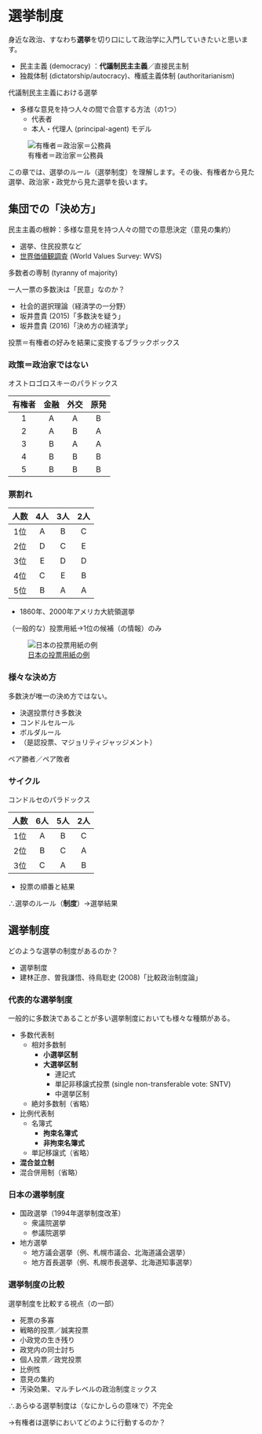 # 選挙制度

身近な政治、すなわち**選挙**を切り口にして政治学に入門していきたいと思います。

- 民主主義 (democracy) ：**代議制民主主義**／直接民主制
- 独裁体制 (dictatorship/autocracy)、権威主義体制 (authoritarianism)

代議制民主主義における選挙

- 多様な意見を持つ人々の間で合意する方法（の1つ）
    - 代表者
    - 本人・代理人 (principal-agent) モデル

![有権者＝政治家＝公務員](figures/principal_agent.drawio.png)

この章では、選挙のルール（選挙制度）を理解します。その後、有権者から見た選挙、政治家・政党から見た選挙を扱います。

## 集団での「決め方」

民主主義の根幹：多様な意見を持つ人々の間での意思決定（意見の集約）

- 選挙、住民投票など
- [世界価値観調査](https://www.worldvaluessurvey.org/wvs.jsp) (World Values Survey: WVS)

多数者の専制 (tyranny of majority)

一人一票の多数決は「民意」なのか？

- 社会的選択理論（経済学の一分野）
- 坂井豊貴 (2015)「多数決を疑う」
- 坂井豊貴 (2016)「決め方の経済学」

投票＝有権者の好みを結果に変換するブラックボックス

### 政策＝政治家ではない

オストロゴロスキーのパラドックス

|有権者|金融|外交|原発|
|:---:|:---:|:---:|:---:|
|1|A|A|B|
|2|A|B|A|
|3|B|A|A|
|4|B|B|B|
|5|B|B|B|

### 票割れ

|人数|4人|3人|2人|
|:---:|:---:|:---:|:---:|
|1位|A|B|C|
|2位|D|C|E|
|3位|E|D|D|
|4位|C|E|B|
|5位|B|A|A|

- 1860年、2000年アメリカ大統領選挙

（一般的な）投票用紙→1位の候補（の情報）のみ

![[日本の投票用紙の例](https://www.musashinet.co.jp/department/election/ballot-paper.html)](figures/ballot.jpg)

### 様々な決め方

多数決が唯一の決め方ではない。

- 決選投票付き多数決
- コンドルセルール
- ボルダルール
- （是認投票、マジョリティジャッジメント）

ペア勝者／ペア敗者

### サイクル

コンドルセのパラドックス

|人数|6人|5人|2人|
|:---:|:---:|:---:|:---:|
|1位|A|B|C|
|2位|B|C|A|
|3位|C|A|B|

- 投票の順番と結果

∴選挙のルール（**制度**）→選挙結果

## 選挙制度

どのような選挙の制度があるのか？

- 選挙制度
- 建林正彦、曽我謙悟、待鳥聡史 (2008)「比較政治制度論」

### 代表的な選挙制度

一般的に多数決であることが多い選挙制度においても様々な種類がある。

- 多数代表制
    - 相対多数制
        - **小選挙区制**
        - **大選挙区制**
            - 連記式
            - 単記非移譲式投票 (single non-transferable vote: SNTV)
            - 中選挙区制
    - 絶対多数制（省略）
- 比例代表制
    - 名簿式
        - **拘束名簿式**
        - **非拘束名簿式**
    - 単記移譲式（省略）
- **混合並立制**
- 混合併用制（省略）

### 日本の選挙制度

- 国政選挙（1994年選挙制度改革）
    - 衆議院選挙
    - 参議院選挙
- 地方選挙
    - 地方議会選挙（例、札幌市議会、北海道議会選挙）
    - 地方首長選挙（例、札幌市長選挙、北海道知事選挙）

### 選挙制度の比較

選挙制度を比較する視点（の一部）

- 死票の多寡
- 戦略的投票／誠実投票
- 小政党の生き残り
- 政党内の同士討ち
- 個人投票／政党投票
- 比例性
- 意見の集約
- 汚染効果、マルチレベルの政治制度ミックス

∴あらゆる選挙制度は（なにかしらの意味で）不完全

→有権者は選挙においてどのように行動するのか？
